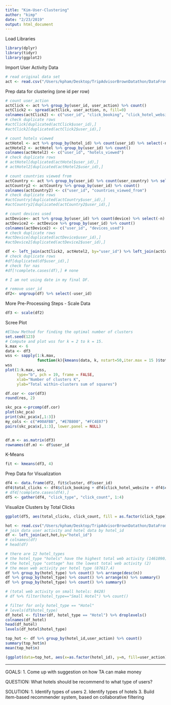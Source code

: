 ```yaml
---
title: "Kim-User-Clustering"
author: "kimp"
date: "2/23/2019"
output: html_document
---
```


Load Libraries
```r
library(dplyr)
library(tidyr)
library(ggplot2)
```


Import User Activity Data
```r
# read original data set
act <- read.csv("/Users/kpham/Desktop/TripAdvisorBrownDatathon/DataFromTripAdvisor/activity_data.csv")
```

Prep data for clustering (one id per row)
```r
# count user_action
actClick <- act %>% group_by(user_id, user_action) %>% count()
actClick2 <- spread(actClick, user_action, n, fill=0)
colnames(actClick2) <- c("user_id", "click_booking", "click_hotel_website", "click_price", "click_view")
# check duplicate rows
#actClick[duplicated(actClick$user_id),] 
#actClick2[duplicated(actClick2$user_id),] 

# count hotels viewed
actHotel <- act %>% group_by(hotel_id) %>% count(user_id) %>% select(-n)
actHotel2 <- actHotel %>% group_by(user_id) %>% count()
colnames(actHotel2) <- c("user_id", "hotels_viewed")
# check duplicate rows
# actHotel[duplicated(actHotel$user_id),] 
# actHotel2[duplicated(actHotel2$user_id),] 

# count countries viewed from
actCountry <- act %>% group_by(user_id) %>% count(user_country) %>% select(-n)
actCountry2 <- actCountry %>% group_by(user_id) %>% count()
colnames(actCountry2) <- c("user_id", "countries_viewed_from")
# check duplicate rows
#actCountry[duplicated(actCountry$user_id),] 
#actCountry2[duplicated(actCountry2$user_id),] 

# count devices used
actDevice<- act %>% group_by(user_id) %>% count(device) %>% select(-n)
actDevice2 <- actDevice %>% group_by(user_id) %>% count()
colnames(actDevice2) <- c("user_id", "devices_used")
# check duplicate rows
#actDevice[duplicated(actDevice$user_id),] 
#actDevice2[duplicated(actDevice2$user_id),] 

df <- left_join(actClick2, actHotel2, by="user_id") %>% left_join(actCountry2, by="user_id") %>% left_join(actDevice2, by="user_id")
# check duplicate rows
#df[duplicated(df$user_id),] 
# check for nas
#df[!complete.cases(df),] # none

# I am not using date in my final DF.

# remove user_id
df2<- ungroup(df) %>% select(-user_id)
```

More Pre-Processing Steps - Scale Data
```r
df3 <- scale(df2)
```

Scree Plot

```r
#Elbow Method for finding the optimal number of clusters
set.seed(123)
# Compute and plot wss for k = 2 to k = 15.
k.max <- 6
data <- df3
wss <- sapply(1:k.max, 
              function(k){kmeans(data, k, nstart=50,iter.max = 15 )$tot.withinss})
wss
plot(1:k.max, wss,
     type="b", pch = 19, frame = FALSE, 
     xlab="Number of clusters K",
     ylab="Total within-clusters sum of squares")
```




```r
df.cor <- cor(df3)
round(res, 2)

skc_pca <-prcomp(df.cor)
plot(skc_pca)
print(skc_pca$x[,1:3])
my_cols <- c("#00AFBB", "#E7B800", "#FC4E07")  
pairs(skc_pca$x[,1:3], lower.panel = NULL)


df.m <- as.matrix(df3)
rownames(df.m) <- df$user_id
```


K-Means
```r
fit <- kmeans(df3, 4) 
```

Prep Data for Visualization
```r
df4 <- data.frame(df2, fit$cluster, df$user_id)
df4$total_clicks <- df4$click_booking + df4$click_hotel_website + df4$click_price + df4$click_view
# df4[!complete.cases(df4),]
df5 <- gather(df4, "click_type", "click_count", 1:4)
```

Visualize Clusters by Total Clicks
```r
ggplot(df5, aes(total_clicks, click_count, fill = as.factor(click_type))) + geom_bar(stat="identity") + facet_grid(.~fit.cluster)
```




```r
hot <- read.csv("/Users/kpham/Desktop/TripAdvisorBrownDatathon/DataFromTripAdvisor/hotel_data.csv")
# join data user activity and hotel data by hotel_id
df <- left_join(act,hot,by="hotel_id")
# colnames(df)
# head(df)
```








```r
# there are 12 hotel_types
# the hotel_type "hotels" have the highest total web activity (1461090)
# the hotel_type "cottage" has the lowest total web activity (2)
# the mean web activity per hotel type (87617.4)
df %>% group_by(hotel_type) %>% count() %>% arrange(desc(n))
df %>% group_by(hotel_type) %>% count() %>% arrange(n) %>% summary()
df %>% group_by(hotel_type) %>% count() %>% summary()

# (total web activity on small hotels: 8428)
# df %>% filter(hotel_type=="Small Hotel") %>% count() 

# filter for only hotel_type == "Hotel"
# levels(df$hotel_type)
df_hotel <- filter(df, hotel_type == "Hotel") %>% droplevels()
colnames(df_hotel)
head(df_hotel)
levels(df_hotel$hotel_type)

```

```r
top_hot <- df %>% group_by(hotel_id,user_action) %>% count() 
summary(top_hot$n)
mean(top_hot$n)

(ggplot(data=top_hot, aes(x=as.factor(hotel_id), y=n, fill=user_action)) + geom_bar(stat="identity"))
```



-----


GOALS:
1. Come up with suggestion on how TA can make money

QUESTION:
What hotels should be recommend to what type of users?

SOLUTION:
1. Identify types of users 
2. Identify types of hotels
3. Build item-based recommender system, based on collaborative filtering


```r

```





